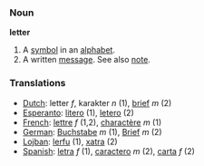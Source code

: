 === Noun ===

'''letter'''

# A [[symbol]] in an [[alphabet]].
# A written [[message]]. See also [[note]].

=== Translations ===

*[[Dutch]]: letter ''f'', karakter ''n'' (1), [[brief]] ''m'' (2)
*[[Esperanto]]: [[litero]] (1), [[letero]] (2)
*[[French]]: [[lettre]] ''f'' (1,2), [[charactère]] ''m'' (1)
*[[German]]: [[Buchstabe]] ''m'' (1), [[Brief]] ''m'' (2)
*[[Lojban]]: [[lerfu]] (1), [[xatra]] (2)
*[[Spanish]]: [[letra]] ''f'' (1), [[caractero]] ''m'' (2), [[carta]] ''f'' (2)